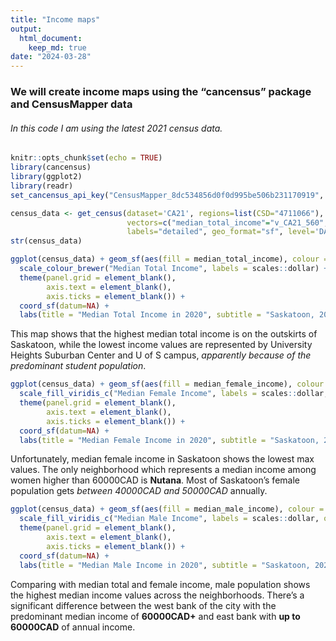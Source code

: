 ```yaml
---
title: "Income maps"
output: 
  html_document:
    keep_md: true
date: "2024-03-28"
---
```

### We will create income maps using the "cancensus" package and CensusMapper data
###### In this code I am using the latest 2021 census data.

```r
knitr::opts_chunk$set(echo = TRUE)
library(cancensus)
library(ggplot2)
library(readr)
set_cancensus_api_key("CensusMapper_8dc534856d0f0d995be506b231170919", overwrite = FALSE, install = FALSE)
```

```r
census_data <- get_census(dataset='CA21', regions=list(CSD="4711066"), 
                          vectors=c("median_total_income"="v_CA21_560","median_female_income"="v_CA21_562", "median_male_income"="v_CA21_561"),
                          labels="detailed", geo_format="sf", level='DA')
str(census_data)
```

```r
ggplot(census_data) + geom_sf(aes(fill = median_total_income), colour = "grey") +
  scale_colour_brewer("Median Total Income", labels = scales::dollar) + theme_void() +
  theme(panel.grid = element_blank(),
        axis.text = element_blank(),
        axis.ticks = element_blank()) + 
  coord_sf(datum=NA) +
  labs(title = "Median Total Income in 2020", subtitle = "Saskatoon, 2021 Census")
```

This map shows that the highest median total income is on the outskirts of Saskatoon, while the lowest income values are represented by University Heights Suburban Center and U of S campus, *apparently because of the predominant student population*.

```r
ggplot(census_data) + geom_sf(aes(fill = median_female_income), colour = "grey") +
  scale_fill_viridis_c("Median Female Income", labels = scales::dollar, option = "cividis") + theme_void() +
  theme(panel.grid = element_blank(),
        axis.text = element_blank(),
        axis.ticks = element_blank()) + 
  coord_sf(datum=NA) +
  labs(title = "Median Female Income in 2020", subtitle = "Saskatoon, 2021 Census")
```

Unfortunately, median female income in Saskatoon shows the lowest max values. The only neighborhood which represents a median income among women higher than 60000CAD is **Nutana**. Most of Saskatoon's female population gets *between 40000CAD and 50000CAD* annually.

```r
ggplot(census_data) + geom_sf(aes(fill = median_male_income), colour = "grey") +
  scale_fill_viridis_c("Median Male Income", labels = scales::dollar, option = "cividis") + theme_void() +
  theme(panel.grid = element_blank(),
        axis.text = element_blank(),
        axis.ticks = element_blank()) + 
  coord_sf(datum=NA) +
  labs(title = "Median Male Income in 2020", subtitle = "Saskatoon, 2021 Census")
```

Comparing with median total and female income, male population shows the highest median income values across the neighborhoods. 
There's a significant difference between the west bank of the city with the predominant median income of **60000CAD+** and east bank with **up to 60000CAD** of annual income. 
